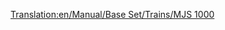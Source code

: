 [[Translation:en/Manual/Base Set/Trains/MJS 1000]]
{{en/Manual/Base Set/Trains/Trains|Image=[[File:en/Manual/Base Set/Trains/Mjs1000.png]]
|Cost=£24,609 ($49.218)
|Speed=104 kph (65 mph)
|Weight=120 t
|Power=2,200 hp (1,641 kW)
|Annual=£2,208 ($4.416)
|Designed=1965
|Lifespan=22 
|Capacity=N/A
|Description=No description has been written for this train yet. If you know something about this train, feel free to edit this page and add it!
|Real-life=The MJS 1000 resembles to the SAR Class 5E Electric Locomotive.}}